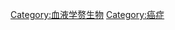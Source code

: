 {{Catmore}}
{{Commonscat|Leukemia}}

[[Category:血液学赘生物|Category:血液学赘生物]]
[[Category:癌症|Category:癌症]]